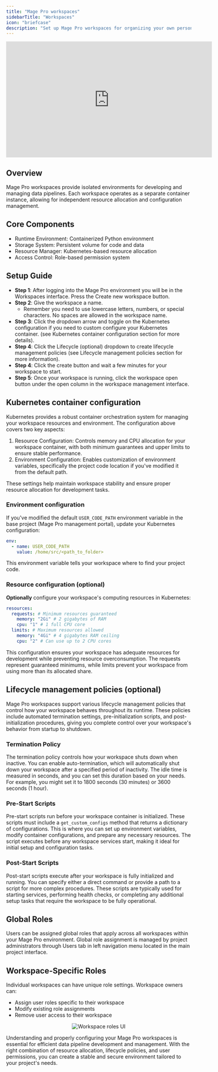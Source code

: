 ```yaml
---
title: "Mage Pro workspaces"
sidebarTitle: "Workspaces"
icon: "briefcase"
description: "Set up Mage Pro workspaces for organizing your own personal environment."
---
```



<ProOnly source="pipeline-dependencies" />

<iframe width="560" height="315" src="https://www.youtube.com/embed/O84nC2aOsT4?si=LWWVenWeQDM8YXL_" title="YouTube video player" frameborder="0" allow="accelerometer; autoplay; clipboard-write; encrypted-media; gyroscope; picture-in-picture; web-share" referrerpolicy="strict-origin-when-cross-origin" allowfullscreen></iframe>

## Overview

Mage Pro workspaces provide isolated environments for developing and managing data pipelines. Each workspace operates as a separate container instance, allowing for independent resource allocation and configuration management.

## Core Components

- Runtime Environment: Containerized Python environment
- Storage System: Persistent volume for code and data
- Resource Manager: Kubernetes-based resource allocation
- Access Control: Role-based permission system

## Setup Guide

- **Step 1**: After logging into the Mage Pro environment you will be in the Workspaces interface. Press the Create new workspace button.
- **Step 2**:  Give the workspace a name.
    - Remember you need to use lowercase letters, numbers, or special characters. No spaces are allowed in the workspace name.
- **Step 3**: Click the dropdown arrow and toggle on the Kubernetes configuration if you need to custom configure your Kubernetes container. (see Kubernetes container configuration section for more details).
- **Step 4**: Click the Lifecycle (optional) dropdown to create lifecycle management policies (see Lifecycle management policies section for more information).
- **Step 4**: Click the create button and wait a few minutes for your workspace to start.
- **Step 5**: Once your workspace is running, click the workspace open button under the open column in the workspace management interface.

## Kubernetes container configuration

Kubernetes provides a robust container orchestration system for managing your workspace resources and environment. The configuration above covers two key aspects:

1. Resource Configuration: Controls memory and CPU allocation for your workspace container, with both minimum guarantees and upper limits to ensure stable performance.
2. Environment Configuration: Enables customization of environment variables, specifically the project code location if you've modified it from the default path.

These settings help maintain workspace stability and ensure proper resource allocation for development tasks.

### Environment configuration

If you've modified the default `USER_CODE_PATH` environment variable in the base project (Mage Pro management portal), update your Kubernetes configuration:

```yaml
env:
  - name: USER_CODE_PATH
    value: /home/src/<path_to_folder>
```

This environment variable tells your workspace where to find your project code.

### Resource configuration (optional)

**Optionally** configure your workspace's computing resources in Kubernetes:

```yaml
resources:
  requests: # Minimum resources guaranteed
    memory: "2Gi" # 2 gigabytes of RAM
    cpu: "1" # 1 full CPU core
  limits: # Maximum resources allowed
    memory: "4Gi" # 4 gigabytes RAM ceiling
    cpu: "2" # Can use up to 2 CPU cores
```

This configuration ensures your workspace has adequate resources for development while preventing resource overconsumption. The requests represent guaranteed minimums, while limits prevent your workspace from using more than its allocated share.

## Lifecycle management policies (optional)

Mage Pro workspaces support various lifecycle management policies that control how your workspace behaves throughout its runtime. These policies include automated termination settings, pre-initialization scripts, and post-initialization procedures, giving you complete control over your workspace's behavior from startup to shutdown.

### Termination Policy

The termination policy controls how your workspace shuts down when inactive. You can enable auto-termination, which will automatically shut down your workspace after a specified period of inactivity. The idle time is measured in seconds, and you can set this duration based on your needs. For example, you might set it to 1800 seconds (30 minutes) or 3600 seconds (1 hour).

### Pre-Start Scripts

Pre-start scripts run before your workspace container is initialized. These scripts must include a `get_custom_configs` method that returns a dictionary of configurations. This is where you can set up environment variables, modify container configurations, and prepare any necessary resources. The script executes before any workspace services start, making it ideal for initial setup and configuration tasks.

### Post-Start Scripts

Post-start scripts execute after your workspace is fully initialized and running. You can specify either a direct command or provide a path to a script for more complex procedures. These scripts are typically used for starting services, performing health checks, or completing any additional setup tasks that require the workspace to be fully operational.

## Global Roles

Users can be assigned global roles that apply across all workspaces within your Mage Pro environment. Global role assignment is managed by project administrators through Users tab in left navigation menu located in the main project interface.

## Workspace-Specific Roles

Individual workspaces can have unique role settings. Workspace owners can:

- Assign user roles specific to their workspace
- Modify existing role assignments
- Remove user access to their workspace

<Frame>
    <p align="center">
        <img
            alt="Workspace roles UI"
            src="https://github.com/mage-ai/assets/blob/main/guides/workspaces/workspaces-roles-ui.png?raw=true"
        />
    </p>
</Frame>

Understanding and properly configuring your Mage Pro workspaces is essential for efficient data pipeline development and management. With the right combination of resource allocation, lifecycle policies, and user permissions, you can create a stable and secure environment tailored to your project's needs. 
